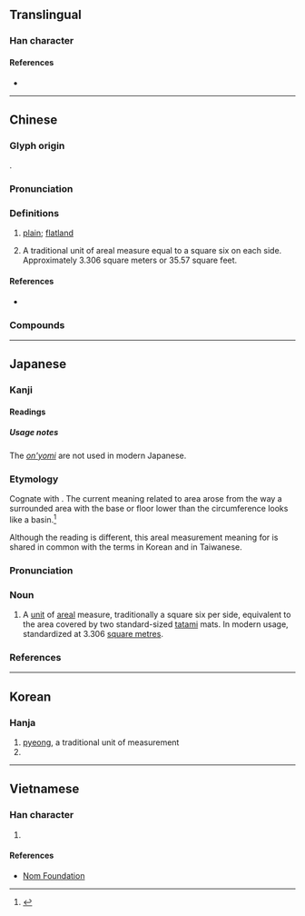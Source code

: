 {{character info/new}}
==Translingual==

===Han character===
{{Han char|rn=32|rad=土|as=05|sn=8|four=41149|canj=GMFJ|ids=⿰土平}}

====References====
* {{Han ref|kx=0226.220|dkj=04976|dj=0461.340|hdz=10430.090|uh=576A|ud=22378|bh=A957|bd=43351}}

----

==Chinese==
{{zh-forms}}

===Glyph origin===
{{Han etym}}
{{Han compound|土|平|ls=psc|c1=s|c2=p|t1=earth}}.

===Pronunciation===
{{zh-pron
|m=píng
|c=ping4
|h=pfs=phiàng/phìn
|mn=phêng/phiâⁿ/qz,tp:pîⁿ/kh:pêⁿ/xm:phîⁿ/twvk,zz:phêⁿ
|mn_note=phêng - literary; phiâⁿ/pîⁿ/pêⁿ/phîⁿ/phêⁿ - vernacular
|w=
|mc=y
|oc=y
|ma=
|cat=n
}}

===Definitions===
{{zh-hanzi}}

# [[plain]]; [[flatland]]
# {{lb|zh|Taiwan}} A traditional unit of areal measure equal to a square six {{zh-l|尺}} on each side. Approximately 3.306 square meters or 35.57 square feet.

====References====
* {{qualifier|Min Nan}} {{thcwd|3717}}

===Compounds===
{{zh-der|坪數|坪場|地坪|停機坪|坪林|坪壩|建坪|阿坶坪|草坪|馬坪|卸甲坪|方高坪|薛坪|長坪|龍坪|寺坪|洋坪|茅坪場|樟村坪|松木坪|茅坪|龍舟坪|榔坪|賀家坪|火燒坪|仁和坪|秦家坪|雙坪|六里坪|蒿坪|姚坪|竹坪|水坪|鄂坪|清坪|活龍坪|南坪|下坪|小坪|沙坪|白楊坪|高坪|花坪|楂樹坪|大支坪|清太坪|金果坪|七里坪|紅坪|下谷坪|木魚坪|紅花坪|樟樹坪|桃坪|溪口坪|喬家坪|三鬥坪|柘木坪|鞦韆坪|水井坪|官坪|龍潭坪|富城坪|古村坪|騾坪|兩坪|金坪|篤坪|安坪|康坪|馮坪|厚坪}}

----

==Japanese==

===Kanji===
{{ja-kanji|grade=c|rs=土05}}

====Readings====
{{ja-readings
|goon=びょう
|kanon=へい
|kun=つぼ-
}}

=====Usage notes=====
The [[音読み#Japanese|''on'yomi'']] are not used in modern Japanese.

===Etymology===
<div style="float:right;">
{{wikipedia|lang=ja}}
{{wikipedia|Pyeong}}
</div>
{{ja-kanjitab|yomi=k|つぼ}}
Cognate with {{m|ja|壺|tr=tsubo||basin}}. The current meaning related to area arose from the way a surrounded area with the base or floor lower than the circumference looks like a basin.<ref name="KDJ">{{R:Kokugo Dai Jiten}}</ref>

Although the reading is different, this areal measurement meaning for {{lang|ja|坪}} is shared in common with the terms {{ko-inline|평|||坪}} in Korean and {{m|zh|坪|tr=pe<sup>5</sup>}} in Taiwanese.

===Pronunciation===
{{ja-pron|yomi=k|つぼ|acc=0|acc_ref=DJR}}

===Noun===
{{ja-noun|つぼ}}

# A [[unit]] of [[areal]] measure, traditionally a square six {{m|ja|尺|tr=shaku|pos=traditional Japanese unit of length, roughly equivalent to the English [[foot]]}} per side, equivalent to the area covered by two standard-sized [[tatami]] mats. In modern usage, standardized at 3.306 [[square metre]]s.

===References===
<references/>

----

==Korean==

===Hanja===
{{ko-hanja|hangeul=평|rv=pyeong|mr=p'yŏng|y=phyeng}}

# [[pyeong]], a traditional unit of measurement
# {{defn|lang=ko|sort=土05}}

----

==Vietnamese==

===Han character===
{{vi-hantu|[[bình]]|rs=土05}}

# {{defn|lang=vi|sort=土05}}

====References====
* [http://nomfoundation.org/common/nom_details.php?codepoint=576a Nom Foundation]